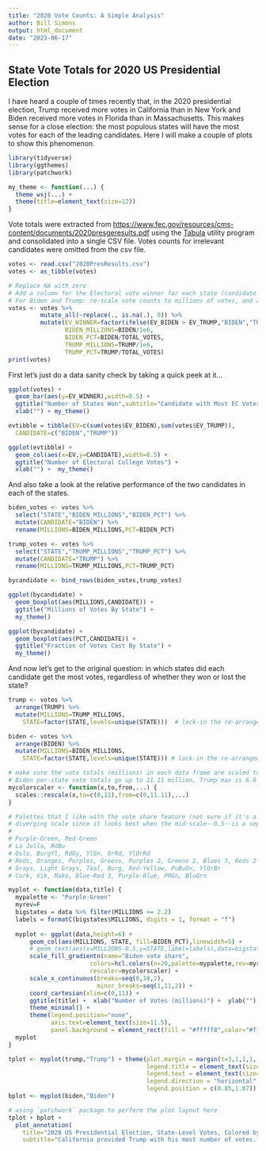 ```yaml
---
title: "2020 Vote Counts: A Simple Analysis"
author: Bill Simons
output: html_document
date: "2023-06-17"
---
```


## State Vote Totals for 2020 US Presidential Election

I have heard a couple of times recently that, in the 2020 presidential election, Trump received more votes in California than in New York and Biden received more votes in Florida than in Massachusetts. This makes sense for a close election: the most populous states will have the most votes for each of the leading candidates. Here I will make a couple of plots to show this phenomenon.

```r
library(tidyverse)
library(ggthemes)
library(patchwork)

my_theme <- function(...) { 
  theme_wsj(...) +
  theme(title=element_text(size=12))  
}
```
Vote totals were extracted from [https://www.fec.gov/resources/cms-content/documents/2020presgeresults.pdf](https://www.fec.gov/resources/cms-content/documents/2020presgeresults.pdf) using the [Tabula](https://tabula.technology/) utility program and consolidated into a single CSV file. Votes counts for irrelevant candidates were omitted from the csv file.

```r
votes <- read.csv("2020PresResults.csv")
votes <- as_tibble(votes)

# Replace NA with zero
# Add a column for the Electoral vote winner for each state (candidate with most EC votes in the state)
# For Biden and Trump: re-scale vote counts to millions of votes, and add "fraction of votes" column
votes <- votes %>% 
         mutate_all(~replace(., is.na(.), 0)) %>%
         mutate(EV_WINNER=factor(ifelse(EV_BIDEN > EV_TRUMP,"BIDEN","TRUMP")),
                BIDEN_MILLIONS=BIDEN/1e6,
                BIDEN_PCT=BIDEN/TOTAL_VOTES,
                TRUMP_MILLIONS=TRUMP/1e6,
                TRUMP_PCT=TRUMP/TOTAL_VOTES)
print(votes)
```

First let's just do a data sanity check by taking a quick peek at it...

```r
ggplot(votes) + 
  geom_bar(aes(y=EV_WINNER),width=0.5) + 
  ggtitle("Number of States Won",subtitle="Candidate with Most EC Votes in a State") +
  xlab("") + my_theme()

evtibble = tibble(EV=c(sum(votes$EV_BIDEN),sum(votes$EV_TRUMP)),
  CANDIDATE=c("BIDEN","TRUMP"))

ggplot(evtibble) +
  geom_col(aes(x=EV,y=CANDIDATE),width=0.5) + 
  ggtitle("Number of Electoral College Votes") +
  xlab("") +  my_theme()

```

And also take a look at the relative performance of the two candidates in each of the states.

```r
biden_votes <- votes %>% 
  select("STATE","BIDEN_MILLIONS","BIDEN_PCT") %>% 
  mutate(CANDIDATE="BIDEN") %>% 
  rename(MILLIONS=BIDEN_MILLIONS,PCT=BIDEN_PCT)

trump_votes <- votes %>% 
  select("STATE","TRUMP_MILLIONS","TRUMP_PCT") %>% 
  mutate(CANDIDATE="TRUMP") %>% 
  rename(MILLIONS=TRUMP_MILLIONS,PCT=TRUMP_PCT)

bycandidate <- bind_rows(biden_votes,trump_votes)

ggplot(bycandidate) +
  geom_boxplot(aes(MILLIONS,CANDIDATE)) + 
  ggtitle("Millions of Votes By State") + 
  my_theme()

ggplot(bycandidate) +
  geom_boxplot(aes(PCT,CANDIDATE)) + 
  ggtitle("Fraction of Votes Cast By State") + 
  my_theme()
```



And now let's get to the original question: in which states did each candidate get the most votes, regardless of whether they won or lost the state?

```r

trump <- votes %>% 
  arrange(TRUMP) %>% 
  mutate(MILLIONS=TRUMP_MILLIONS,
    STATE=factor(STATE,levels=unique(STATE)))  # lock-in the re-arranged order of states 

biden <- votes %>% 
  arrange(BIDEN) %>% 
  mutate(MILLIONS=BIDEN_MILLIONS,
    STATE=factor(STATE,levels=unique(STATE))) # lock-in the re-arranged order of states

# make sure the vote totals (millions) in each data frame are scaled to the same color value
# Biden per-state vote totals go up to 11.11 million, Trump max is 6.0 million
mycolorscaler <- function(x,to,from,...) {
  scales::rescale(x,to=c(0,12),from=c(0,11.11),...)
}

# Palettes that I like with the vote share feature (not sure if it's a sequential or 
# diverging scale since it looks best when the mid-scale--0.5--is a separate color?)
# 
# Purple-Green, Red-Green
# La Jolla, RdBu
# Oslo, BurgYl, RdGy, YlGn, OrRd, YlOrRd
# Reds, Oranges, Purples, Greens, Purples 2, Greens 2, Blues 3, Reds 2
# Grays, Light Grays, Teal, Burg, Red-Yellow, PuBuGn, YlOrBr
# Cork, Vik, Mako, Blue-Red 3, Purple-Blue, PRGn, BluGrn

myplot <- function(data,title) {
  mypalette <- "Purple-Green"
  myrev=F
  bigstates = data %>% filter(MILLIONS >= 2.2)
  labels = formatC(bigstates$MILLIONS, digits = 1, format = "f")
  
  myplot <- ggplot(data,height=6) + 
      geom_col(aes(MILLIONS, STATE, fill=BIDEN_PCT),linewidth=5) + 
      # geom_text(aes(x=MILLIONS-0.5,y=STATE,label=labels),data=bigstates,size=4) + 
      scale_fill_gradientn(name="Biden vote share",
                       colors=hcl.colors(n=20,palette=mypalette,rev=myrev),
                       rescaler=mycolorscaler) +
      scale_x_continuous(breaks=seq(0,10,2), 
                         minor_breaks=seq(1,11,2)) +
      coord_cartesian(xlim=c(0,11)) +
      ggtitle(title) +  xlab("Number of Votes (millions)") +  ylab("") + 
      theme_minimal() + 
      theme(legend.position="none",
            axis.text=element_text(size=11.5),
            panel.background = element_rect(fill = "#fffff8",color="#ffffff"))
  myplot
}

tplot <- myplot(trump,"Trump") + theme(plot.margin = margin(t=3,1,1,1, "lines"),
                                       legend.title = element_text(size=12),
                                       legend.text = element_text(size=10),
                                       legend.direction = "horizontal", 
                                       legend.position = c(0.85,1.07))
bplot <- myplot(biden,"Biden") 

# using `patchwork` package to perform the plot layout here
tplot + bplot + 
  plot_annotation(
    title="2020 US Presidential Election, State-Level Votes, Colored by Vote Share",
    subtitle="California provided Trump with his most number of votes. Biden received his second-most in Florida")


```